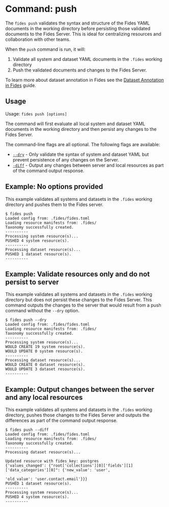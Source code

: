 
# Command: push

The ```fides push```  validates the syntax and structure of the Fides YAML documents in the working directory before persisting those validated documents to the Fides Server. This is ideal for centralizing resources and collaboration with other teams.

When the ```push``` command is run, it will:

1. Validate all system and dataset YAML documents in the ```.fides``` working directory
2. Push the validated documents and changes to the Fides Server.


To learn more about dataset annotation in Fides see the [Dataset Annotation in Fides](#LINK) guide.

## Usage
Usage: ```fides push [options]```

The command will first evaluate all local system and dataset YAML documents in the working directory and then persist any changes to the Fides Server.

The command-line flags are all optional. The following flags are available:

* <span class="nx-absolute -nx-mt-20" id="dry"></span>[```--dry```](#dry) - Only validate the syntax of system and dataset YAML but prevent persistence of any changes on the Server.
* <span class="nx-absolute -nx-mt-20" id="diff"></span>[```-diff```](#diff) - Output any changes between server and local resources as part of the command output response.


## Example: No options provided
This example validates all systems and datasets in the ```.fides``` working directory and pushes them to the Fides server.

```console
$ fides push
Loaded config from: .fides/fides.toml
Loading resource manifests from: .fides/
Taxonomy successfully created.
----------
Processing system resource(s)...
PUSHED 4 system resource(s).
----------
Processing dataset resource(s)...
PUSHED 1 dataset resource(s).
----------
```

## Example: Validate resources only and do not persist to server
This example validates all systems and datasets in the ```.fides``` working directory but does not persist these changes to the Fides Server. This command outputs the changes to the server that would result from a push command without the ```--dry``` option.

```console
$ fides push --dry
Loaded config from: .fides/fides.toml
Loading resource manifests from: .fides/
Taxonomy successfully created.
----------
Processing system resource(s)...
WOULD CREATE 19 system resource(s).
WOULD UPDATE 0 system resource(s).
----------
Processing dataset resource(s)...
WOULD CREATE 0 dataset resource(s).
WOULD UPDATE 3 dataset resource(s).
----------
```
## Example: Output changes between the server and any local resources
This example validates all systems and datasets in the ```.fides``` working directory, pushes those changes to the Fides Server and outputs the differences as part of the command output response.

```console
$ fides push --diff
Loaded config from: .fides/fides.toml
Loading resource manifests from: .fides/
Taxonomy successfully created.
----------
Processing dataset resource(s)...

Updated resource with fides_key: postgres
{'values_changed': {"root['collections'][0]['fields'][1]['data_categories'][0]": {'new_value': 'user',
                                                                                  'old_value': 'user.contact.email'}}}
PUSHED 1 dataset resource(s).
----------
Processing system resource(s)...
PUSHED 4 system resource(s).
----------
```
